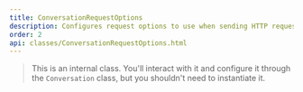 ```yaml
---
title: ConversationRequestOptions
description: Configures request options to use when sending HTTP requests to OpenAI's API.
order: 2
api: classes/ConversationRequestOptions.html
---
```


> This is an internal class. You'll interact with it and configure it through the `Conversation` class, but you shouldn't need to instantiate it.

<UnderConstruction path="classes/ConversationRequestOptions.html" />
